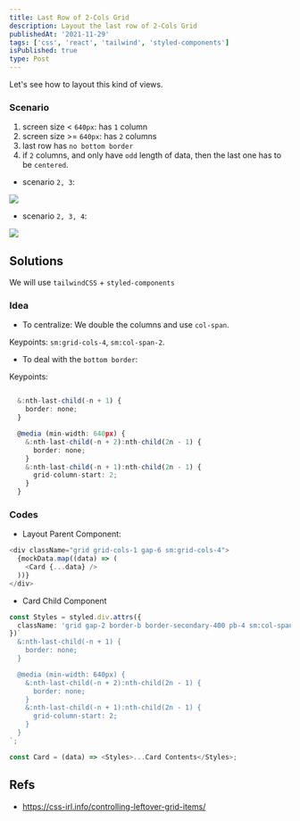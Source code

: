 ```yaml
---
title: Last Row of 2-Cols Grid
description: Layout the last row of 2-Cols Grid
publishedAt: '2021-11-29'
tags: ['css', 'react', 'tailwind', 'styled-components']
isPublished: true
type: Post
---
```


Let's see how to layout this kind of views.

### Scenario

1. screen size < `640px`: has `1` column
2. screen size >= `640px`: has `2` columns
3. last row has `no bottom border`
4. if `2` columns, and only have `odd` length of data, then the last one has to be `centered`.

- scenario `2, 3`:

![](https://i.imgur.com/lmUWwz6.png)

- scenario `2, 3, 4`:

![](https://i.imgur.com/Pk9OaHH.png)

## Solutions

We will use `tailwindCSS` + `styled-components`

### Idea

- To centralize: We double the columns and use `col-span`.

Keypoints: `sm:grid-cols-4`, `sm:col-span-2`.

- To deal with the `bottom border`:

Keypoints:

```ts showLineNumbers fileName=.css

  &:nth-last-child(-n + 1) {
    border: none;
  }

  @media (min-width: 640px) {
    &:nth-last-child(-n + 2):nth-child(2n - 1) {
      border: none;
    }
    &:nth-last-child(-n + 1):nth-child(2n - 1) {
      grid-column-start: 2;
    }
  }

```

### Codes

- Layout Parent Component:

```ts
<div className="grid grid-cols-1 gap-6 sm:grid-cols-4">
  {mockData.map((data) => (
    <Card {...data} />
  ))}
</div>
```

- Card Child Component

```ts
const Styles = styled.div.attrs({
  className: 'grid gap-2 border-b border-secondary-400 pb-4 sm:col-span-2',
})`
  &:nth-last-child(-n + 1) {
    border: none;
  }

  @media (min-width: 640px) {
    &:nth-last-child(-n + 2):nth-child(2n - 1) {
      border: none;
    }
    &:nth-last-child(-n + 1):nth-child(2n - 1) {
      grid-column-start: 2;
    }
  }
`;

const Card = (data) => <Styles>...Card Contents</Styles>;
```

## Refs

- https://css-irl.info/controlling-leftover-grid-items/

